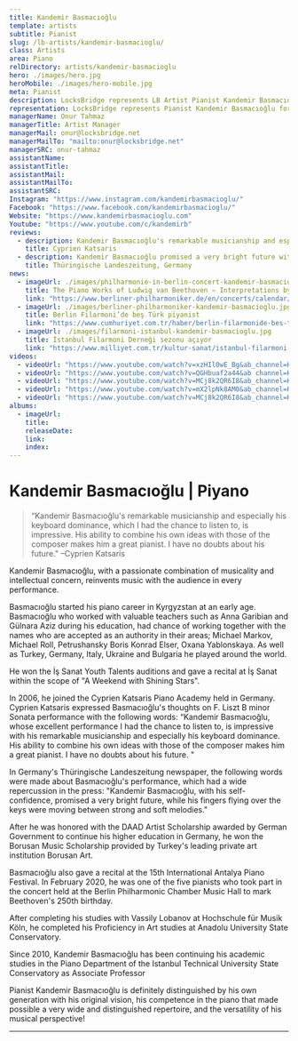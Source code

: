 ```yaml
---
title: Kandemir Basmacıoğlu
template: artists
subtitle: Pianist
slug: /lb-artists/kandemir-basmacioglu/
class: Artists
area: Piano
relDirectory: artists/kandemir-basmacioglu
hero: ./images/hero.jpg
heroMobile: ./images/hero-mobile.jpg
meta: Pianist
description: LocksBridge represents LB Artist Pianist Kandemir Basmacıoğlu for worldwide general management.
representation: LocksBridge represents Pianist Kandemir Basmacıoğlu for worldwide general management.
managerName: Onur Tahmaz
managerTitle: Artist Manager
managerMail: onur@locksbridge.net
managerMailTo: "mailto:onur@locksbridge.net"
managerSRC: onur-tahmaz
assistantName:
assistantTitle:
assistantMail:
assistantMailTo:
assistantSRC:
Instagram: "https://www.instagram.com/kandemirbasmacioglu/"
Facebook: "https://www.facebook.com/kandemirbasmacioglu/"
Website: "https://www.kandemirbasmacioglu.com"
Youtube: "https://www.youtube.com/c/kandemirb"
reviews:
  - description: Kandemir Basmacıoğlu's remarkable musicianship and especially his keyboard dominance, which I had the chance to listen to, is impressive. His ability to combine his own ideas with those of the composer makes him a great pianist. I have no doubts about his future.
    title: Cyprien Katsaris
  - description: Kandemir Basmacıoğlu promised a very bright future with his self-confidence as the flying fingers of the keys alternated between strong and soft melodies.
    title: Thüringische Landeszeitung, Germany
news:
  - imageUrl: ./images/philharmonie-in-berlin-concert-kandemir-basmacioglu.jpg
    title: The Piano Works of Ludwig van Beethoven − Interpretations by Turkish Piano Virtuosos on the Occasion of his 250th Birthday
    link: "https://www.berliner-philharmoniker.de/en/concerts/calendar/details/53113/"
  - imageUrl: ./images/berliner-philharmoniker-kandemir-basmacioglu.jpg
    title: Berlin Filarmoni’de beş Türk piyanist
    link: "https://www.cumhuriyet.com.tr/haber/berlin-filarmonide-bes-turk-piyanist-1722394"
  - imageUrl: ./images/filarmoni-istanbul-kandemir-basmacioglu.jpg
    title: İstanbul Filarmoni Derneği sezonu açıyor
    link: "https://www.milliyet.com.tr/kultur-sanat/istanbul-filarmoni-dernegi-sezonu-aciyor-2531177"
videos:
  - videoUrl: "https://www.youtube.com/watch?v=xzHIl0wE_Bg&ab_channel=KandemirBasmacioglu"
  - videoUrl: "https://www.youtube.com/watch?v=QGHbuaf2a44&ab channel=KandemirBasmacioglu"
  - videoUrl: "https://www.youtube.com/watch?v=MCj8k2QR6I8&ab_channel=KandemirBasmacioglu"
  - videoUrl: "https://www.youtube.com/watch?v=mX2lpNk8AM0&ab_channel=KandemirBasmacioglu"
  - videoUrl: "https://www.youtube.com/watch?v=MCj8k2QR6I8&ab_channel=KandemirBasmacioglu"
albums:
  - imageUrl:
    title:
    releaseDate:
    link:
    index:
---
```

# Kandemir Basmacıoğlu | Piyano

> “Kandemir Basmacıoğlu's remarkable musicianship and especially his keyboard dominance, which I had the chance to listen to, is impressive. His ability to combine his own ideas with those of the composer makes him a great pianist. I have no doubts about his future." –Cyprien Katsaris

Kandemir Basmacıoğlu, with a passionate combination of musicality and intellectual concern, reinvents music with the audience in every performance.

Basmacıoğlu started his piano career in Kyrgyzstan at an early age. Basmacıoğlu who worked with valuable teachers such as Anna Garibian and Gülnara Aziz during his education, had chance of working together with the names who are accepted as an authority in their areas; Michael Markov, Michael Roll, Petrushansky Boris Konrad Elser, Oxana Yablonskaya. As well as Turkey, Germany, Italy, Ukraine and Bulgaria he played around the world.

He won the İş Sanat Youth Talents auditions and gave a recital at İş Sanat within the scope of "A Weekend with Shining Stars".

In 2006, he joined the Cyprien Katsaris Piano Academy held in Germany. Cyprien Katsaris expressed Basmacıoğlu's thoughts on F. Liszt B minor Sonata performance with the following words: “Kandemir Basmacıoğlu, whose excellent performance I had the chance to listen to, is impressive with his remarkable musicianship and especially his keyboard dominance. His ability to combine his own ideas with those of the composer makes him a great pianist. I have no doubts about his future. "

In Germany's Thüringische Landeszeitung newspaper, the following words were made about Basmacıoğlu's performance, which had a wide repercussion in the press: "Kandemir Basmacıoğlu, with his self-confidence, promised a very bright future, while his fingers flying over the keys were moving between strong and soft melodies."

After he was honored with the DAAD Artist Scholarship awarded by German Government to continue his higher education in Germany, he won the Borusan Music Scholarship provided by Turkey's leading private art institution Borusan Art.

Basmacıoğlu also gave a recital at the 15th International Antalya Piano Festival. In February 2020, he was one of the five pianists who took part in the concert held at the Berlin Philharmonic Chamber Music Hall to mark Beethoven's 250th birthday.

After completing his studies with Vassily Lobanov at Hochschule für Musik Köln, he completed his Proficiency in Art studies at Anadolu University State Conservatory.

Since 2010, Kandemir Basmacıoğlu has been continuing his academic studies in the Piano Department of the Istanbul Technical University State Conservatory as Associate Professor

Pianist Kandemir Basmacıoğlu is definitely distinguished by his own generation with his original vision, his competence in the piano that made possible a very wide and distinguished repertoire, and the versatility of his musical perspective!

- - -
